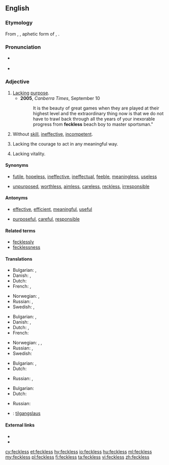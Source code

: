 {{was wotd|2008|April|15}}
==English==

===Etymology===
From {{etyl|sco|en}}, {{term|feck||effect}}, aphetic form of {{term|effect}}, {{suffix||less}}.

===Pronunciation===
* {{a|RP|US}} {{IPA|/ˈfɛkləs/|/ˈfɛklɪs/}}
* {{audio|en-us-feckless.ogg|Audio (US)|lang=en}}

===Adjective===
{{en-adj}}

# [[lack|Lack]]ing [[purpose]].
#* '''2005''', ''Canberra Times'', September 10
#*: It is the beauty of great games when they are played at their highest level and the extraordinary thing now is that we do not have to trawl back through all the years of your inexorable progress from '''feckless''' beach boy to master sportsman."
# Without [[skill]], [[ineffective]], [[incompetent]].
# {{context|UK|lang=en}} Lacking the courage to act in any meaningful way.
# {{context|British|archaic|lang=en}} Lacking vitality.

====Synonyms====
* {{sense|weak, ineffective}} [[futile]], [[hopeless]], [[ineffective]], [[ineffectual]], [[feeble]], [[meaningless]], [[useless]]
* {{sense|worthless, irresponsible}} [[unpurposed]], [[worthless]], [[aimless]], [[careless]], [[reckless]], [[irresponsible]]

====Antonyms====
* {{sense|weak, ineffective}} [[effective]], [[efficient]], [[meaningful]], [[useful]]
* {{sense|worthless, irresponsible}} [[purposeful]], [[careful]], [[responsible]]

====Related terms====
* [[fecklessly]]
* [[fecklessness]]

====Translations====
{{trans-top|lacking purpose}}
* Bulgarian: {{t+|bg|безцелен|sc=Cyrl}}, {{t+|bg|напразен|sc=Cyrl}}
* Danish: {{t|da|hjælpeløs}}, {{t|da|initiativløs}}
* Dutch: {{t+|nl|doelloos}} 
* French: {{t+|fr|irréfléchi}}, {{t+|fr|irresponsable}}
{{trans-mid}}
* Norwegian: {{t|no|hjelpeløs}}, {{t|no|initiativløs}}
* Russian: {{t+|ru|бесце́льный|sc=Cyrl}}, {{t+|ru|напра́сный|sc=Cyrl}}
* Swedish: {{t+|sv|hjälplös}}, {{t+|sv|rådlös}}
{{trans-bottom}}

{{trans-top|without skill, ineffective}}
* Bulgarian: {{t+|bg|вял|sc=Cyrl}}, {{t+|bg|безполезен|sc=Cyrl}}
* Danish: {{t|da|hjælpeløs}}, {{t|da|uduelig}}
* Dutch: {{t|nl|inefficiënt}}, {{t+|nl|onhandig}} 
* French: {{t+|fr|incapable}}
{{trans-mid}}
* Norwegian: {{t|no|hjelpeløs}}, {{t|no|udugelig}}, {{t|no|ubehjelpelig}}
* Russian: {{t+|ru|бесполе́зный|sc=Cyrl}}, {{t+|ru|вя́лый|sc=Cyrl}}
* Swedish: {{t+|sv|oduglig}}
{{trans-bottom}}

{{trans-top|lacking vitality}}
* Bulgarian: {{t+|bg|вял|sc=Cyrl}}, {{t+|bg|слаб|sc=Cyrl}}
* Dutch: {{t+|nl|futloos}} 
{{trans-mid}}
* Russian: {{t+|ru|вя́лый|sc=Cyrl}}, {{t+|ru|сла́бый|sc=Cyrl}}
{{trans-bottom}}

{{trans-top|lacking the courage to act in any meaningful way}}
* Bulgarian: {{t+|bg|безпомощен|sc=Cyrl}}
* Dutch: {{t+|nl|lamlendig}} 
{{trans-mid}}
* Russian: {{t+|ru|беспо́мощный|sc=Cyrl}}
{{trans-bottom}}

{{checktrans-top}}
* {{ttbc|is}}: [[tilgangslaus]]
{{trans-bottom}}

====External links====
* {{R:Webster 1913}}
* {{R:Century 1911}}

[[cy:feckless]]
[[et:feckless]]
[[hy:feckless]]
[[io:feckless]]
[[hu:feckless]]
[[ml:feckless]]
[[my:feckless]]
[[pl:feckless]]
[[fi:feckless]]
[[ta:feckless]]
[[vi:feckless]]
[[zh:feckless]]